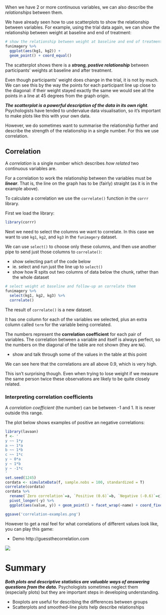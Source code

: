 
When we have 2 or more continuous variables, we can also describe the *relationships* between them.

We have already seen how to use scatterplots to show the relationship between variables. For example,
using the trial data again, we can show the relationship between weight at baseline and end of treatment:

```r
# show the relationship between weight at baseline and end of treatment
funimagery %>%
  ggplot(aes(kg1, kg2)) +
  geom_point() + coord_equal()
```


The scatterplot shows there is a ***strong, postive relationship*** between participants' weights at
baseline and after treatment.

Even though participants' weight does change in the trial, it is not by much.
We can see this by the way the points for each participant line up close to the diagonal: if their weight
stayed exactly the same we would see all the points in a line at 45 degrees from the graph origin.

***The scatterplot is a powerful description of the data in its own right***. Psychologists have tended to undervalue data visualisation, so it's important to make plots like this with your own data.


However, we do sometimes want to summarise the relationship further and describe the strength of the relationship in a single number. For this we use correlation.


## Correlation

A *correlation* is a single number which describes *how related* two continuous variables are.

For a correlation to work the relationship between the variables must be ***linear***. That is, the line on the graph has to be (fairly) straight (as it is in the example above).


To calculate a correlation we use the `correlate()` function in the `corrr` library.

First we load the library:

```r
library(corrr)

```


Next we need to select the columns we want to correlate. In this case we want to use `kg1`, `kg2`, and `kg3` in the `funimagery` dataset.

We can use `select()` to choose only these columns, and then use another pipe to send just those columns to `correlate()`:


:::{.direction}

- show selecting part of the code below
- ie. select and run just the line up to `select()`
- show how R spits out two columns of data below the chunk, rather than the whole dataset

:::


```r
# select weight at baseline and follow-up an correlate them
funimagery %>%
  select(kg1, kg2, kg3) %>%
  correlate()
```

The result of `correlate()` is a new dataset.

It has one column for each of the variables we selected, plus an extra column called `term` for the variable
being correlated.

The numbers represent the **correlation coefficient** for each pair of variables.
The correlation between a variable and itself is always perfect, so the numbers on
the diagonal of the table are not shown (they are `NA`).


:::{.direction}

- show and talk through some of the values in the table at this point

:::


We can see here that the correlations are all above 0.9, which is very high.

This isn't surprising though. Even when trying to lose weight if we
measure the same person twice these observations are likely to be quite closely related.




### Interpreting correlation coefficients

A *correlation coefficient* (the number) can be between -1 and 1. It is never outside this range.

The plot below shows examples of positive an negative correlations:

```r
library(lavaan)
f <- '
y ~~ 1*y
a ~~ 1*a
b ~~ 1*b
c ~~ 1*c
y ~ 0*a
y ~ 1*b
y ~ -1*c
'
set.seed(1245)
cordata <- simulateData(f, sample.nobs = 100, standardized = T)
correlate(cordata)
cordata %>%
  rename(`Zero correlation`=a, `Positive (0.6)`=b, `Negative (-0.6)`=c) %>%
  pivot_longer(-y) %>%
  ggplot(aes(value, y)) + geom_point() + facet_wrap(~name) + coord_fixed()

ggsave('correlation-examples.png')
```

However to get a real feel for what correlations of different values look like, you can play this game:

:::{.direction}

- Demo http://guessthecorrelation.com

:::

![](images/guessthecorrelation.png)




# Summary

***Both plots and descriptive statistics are valuable ways of answering questions from the data.***
Psychologists sometimes neglect them (especially plots) but they are important steps in developing
understanding.

- Boxplots are useful for describing the differences between groups
- Scatterplots and smoothed-line plots help describe relationships
